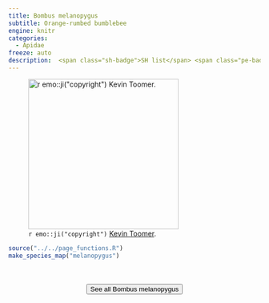 ```yaml
---
title: Bombus melanopygus
subtitle: Orange-rumbed bumblebee
engine: knitr
categories:
  - Apidae
freeze: auto
description:  <span class="sh-badge">SH list</span> <span class="pe-badge">PM Evidence</span> <span class="gali-badge">Galiano</span>
---
```

![`r emo::ji("copyright")` [Kevin Toomer ](https://inaturalist.ca/photos/301930810/).](https://inaturalist-open-data.s3.amazonaws.com/photos/301930810/large.jpeg){height=300}





```r
source("../../page_functions.R")
make_species_map("melanopygus")
```
<br><br>
<center>


<a href="https://inaturalist.ca/observations?place_id=7085&quality_grade=research&subview=map&taxon_id=130222"><button type="button" class="btn btn-secondary">See all Bombus melanopygus <i class="fa-solid fa-arrow-up-right-from-square"></i> </button></a>
</center>
